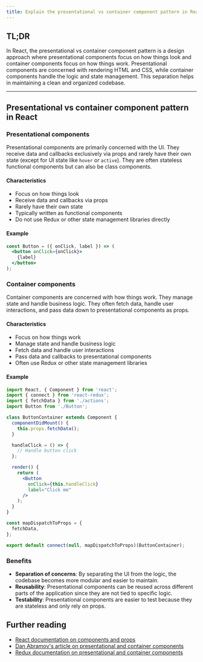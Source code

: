 ```yaml
---
title: Explain the presentational vs container component pattern in React
---
```


## TL;DR

In React, the presentational vs container component pattern is a design approach where presentational components focus on how things look and container components focus on how things work. Presentational components are concerned with rendering HTML and CSS, while container components handle the logic and state management. This separation helps in maintaining a clean and organized codebase.

---

## Presentational vs container component pattern in React

### Presentational components

Presentational components are primarily concerned with the UI. They receive data and callbacks exclusively via props and rarely have their own state (except for UI state like `hover` or `active`). They are often stateless functional components but can also be class components.

#### Characteristics

- Focus on how things look
- Receive data and callbacks via props
- Rarely have their own state
- Typically written as functional components
- Do not use Redux or other state management libraries directly

#### Example

```jsx
const Button = ({ onClick, label }) => (
  <button onClick={onClick}>
    {label}
  </button>
);
```

### Container components

Container components are concerned with how things work. They manage state and handle business logic. They often fetch data, handle user interactions, and pass data down to presentational components as props.

#### Characteristics

- Focus on how things work
- Manage state and handle business logic
- Fetch data and handle user interactions
- Pass data and callbacks to presentational components
- Often use Redux or other state management libraries

#### Example

```jsx
import React, { Component } from 'react';
import { connect } from 'react-redux';
import { fetchData } from './actions';
import Button from './Button';

class ButtonContainer extends Component {
  componentDidMount() {
    this.props.fetchData();
  }

  handleClick = () => {
    // Handle button click
  };

  render() {
    return (
      <Button
        onClick={this.handleClick}
        label="Click me"
      />
    );
  }
}

const mapDispatchToProps = {
  fetchData,
};

export default connect(null, mapDispatchToProps)(ButtonContainer);
```

### Benefits

- **Separation of concerns**: By separating the UI from the logic, the codebase becomes more modular and easier to maintain.
- **Reusability**: Presentational components can be reused across different parts of the application since they are not tied to specific logic.
- **Testability**: Presentational components are easier to test because they are stateless and only rely on props.

## Further reading

- [React documentation on components and props](https://reactjs.org/docs/components-and-props.html)
- [Dan Abramov's article on presentational and container components](https://medium.com/@dan_abramov/smart-and-dumb-components-7ca2f9a7c7d0)
- [Redux documentation on presentational and container components](https://redux.js.org/basics/usage-with-react#presentational-and-container-components)

